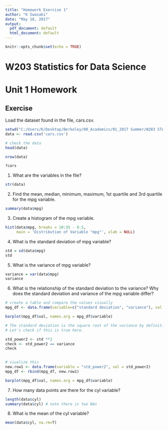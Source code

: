 ```yaml
---
title: "Homework Exercise 1"
author: "K Iwasaki"
date: "May 18, 2017"
output:
  pdf_document: default
  html_document: default
---
```


```r
knitr::opts_chunk$set(echo = TRUE)
```

W203 Statistics for Data Science
========================================================
Unit 1 Homework
========================================================


## Exercise

Load the dataset found in the file, cars.csv.

```r
setwd("C:/Users/K/Desktop/Berkeley/00_Academics/01_2017 Summer/W203 STATS/hw01")
data <- read.csv('cars.csv')

# check the data
head(data)

nrow(data)

?cars


```


1. What are the variables in the file?
```r
str(data)
```


2. Find the mean, median, minimum, maximum, 1st quartile and 3rd quartile for the mpg variable.
```r
summary(data$mpg)
```


3. Create a histogram of the mpg variable. 
```r

hist(data$mpg, breaks = 10:35 - 0.5, 
     main = 'Distribution of Variable "mpg"', xlab = NULL)

```


4. What is the standard deviation of mpg variable?
```r
std = sd(data$mpg)
std
```


5. What is the variance of mpg variable?
```r
variance = var(data$mpg)
variance
```

6. What is the relationship of the standard deviation to the variance? Why does the standard deviation and variance of the mpg variable differ? 
```r
# create a table and compare the values visually
mpg_df <- data.frame(variable=c("standard deviation", "variance"), val = c(std, variance))

barplot(mpg_df$val, names.arg = mpg_df$variable)

# The standard deviation is the square root of the variance by definition.
# Let's check if this is true here.

std_power2 <- std **2
check <- std_power2 == variance
check

  
# viualize this
new.row1 <- data.frame(variable = "std_power2", val = std_power2)
mpg_df <- rbind(mpg_df, new.row1)

barplot(mpg_df$val, names.arg = mpg_df$variable)


```


7. How many data points are there for the cyl variable? 
```r
length(data$cyl)
summary(data$cyl) # note there is two NAs

```

8. What is the mean of the cyl variable?
```r
mean(data$cyl, na.rm=T)

```

